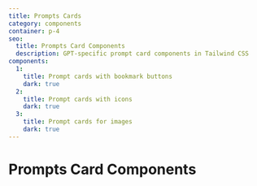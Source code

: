 ```yaml
---
title: Prompts Cards
category: components
container: p-4
seo:
  title: Prompts Card Components
  description: GPT-specific prompt card components in Tailwind CSS
components:
  1:
    title: Prompt cards with bookmark buttons
    dark: true
  2:
    title: Prompt cards with icons
    dark: true
  3:
    title: Prompt cards for images
    dark: true
---
```


# Prompts Card Components

<ComponentsList
  componentsData={componentsData}
  componentContainer={componentContainer}
/>
